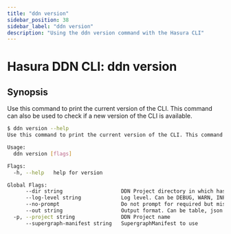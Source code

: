 ```yaml
---
title: "ddn version"
sidebar_position: 38
sidebar_label: "ddn version"
description: "Using the ddn version command with the Hasura CLI"
---
```


# Hasura DDN CLI: ddn version

## Synopsis
Use this command to print the current version of the CLI. This command can also be used to check if a new version of the CLI is available.

```bash
$ ddn version --help
Use this command to print the current version of the CLI. This command can also be used to check if a new version of the CLI is available.

Usage:
  ddn version [flags]

Flags:
  -h, --help   help for version

Global Flags:
      --dir string                   DDN Project directory in which hasura.yaml is present (default ".")
      --log-level string             Log level. Can be DEBUG, WARN, INFO, ERROR, or FATAL. (default "INFO")
      --no-prompt                    Do not prompt for required but missing flags
      --out string                   Output format. Can be table, json or yaml. (default "table")
  -p, --project string               DDN Project name
      --supergraph-manifest string   SupergraphManifest to use
```

